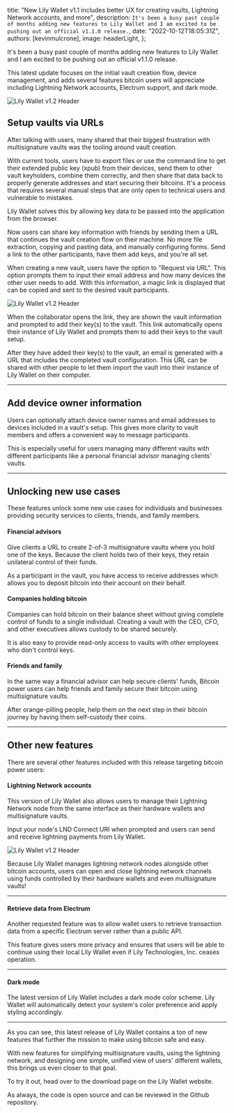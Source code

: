 






  title:
    "New Lily Wallet v1.1 includes better UX for creating vaults, Lightning Network accounts, and more",
  description: `It's been a busy past couple of months adding new features to Lily Wallet and I am excited to be pushing out an official v1.1.0 release.`,
  date: "2022-10-12T18:05:31Z",
  authors: [kevinmulcrone],
  image: headerLight,
};

It's been a busy past couple of months adding new features to Lily Wallet and I am excited to be pushing out an official v1.1.0 release.

This latest update focuses on the initial vault creation flow, device management, and adds several features bitcoin users will appreciate including Lightning Network accounts, Electrum support, and dark mode.

<div className="my-8">
  <img
    src={headerLight.src}
    alt="Lily Wallet v1.2 Header"
    className="rounded-2xl"
  />
</div>

## Setup vaults via URLs

After talking with users, many shared that their biggest frustration with multisignature vaults was the tooling around vault creation.

With current tools, users have to export files or use the command line to get their extended public key (xpub) from their devices, send them to other vault keyholders, combine them correctly, and then share that data back to properly generate addresses and start securing their bitcoins. It's a process that requires several manual steps that are only open to technical users and vulnerable to mistakes.

Lily Wallet solves this by allowing key data to be passed into the application from the browser.

Now users can share key information with friends by sending them a URL that continues the vault creation flow on their machine. No more file extraction, copying and pasting data, and manually configuring forms. Send a link to the other participants, have them add keys, and you're all set.

When creating a new vault, users have the option to "Request via URL". This option prompts them to input their email address and how many devices the other user needs to add. With this information, a magic link is displayed that can be copied and sent to the desired vault participants.

<div className="my-8">
  <img
    src={requestImage.src}
    alt="Lily Wallet v1.2 Header"
    className="rounded-2xl"
  />
</div>

When the collaborator opens the link, they are shown the vault information and prompted to add their key(s) to the vault. This link automatically opens their instance of Lily Wallet and prompts them to add their keys to the vault setup.

<BlogVaultSetupPrompt />

After they have added their key(s) to the vault, an email is generated with a URL that includes the completed vault configuration. This URL can be shared with other people to let them import the vault into their instance of Lily Wallet on their computer.

<hr class="dark:!border-slate-200 dark:!border-opacity-5" />

## Add device owner information

Users can optionally attach device owner names and email addresses to devices included in a vault's setup. This gives more clarity to vault members and offers a convenient way to message participants.

This is especially useful for users managing many different vaults with different participants like a personal financial advisor managing clients' vaults.

<hr class="dark:!border-slate-200 dark:!border-opacity-5" />

## Unlocking new use cases

These features unlock some new use cases for individuals and businesses providing security services to clients, friends, and family members.

#### Financial advisors

Give clients a URL to create 2-of-3 multisignature vaults where you hold one of the keys. Because the client holds two of their keys, they retain unilateral control of their funds.

As a participant in the vault, you have access to receive addresses which allows you to deposit bitcoin into their account on their behalf.

#### Companies holding bitcoin

Companies can hold bitcoin on their balance sheet without giving complete control of funds to a single individual. Creating a vault with the CEO, CFO, and other executives allows custody to be shared securely.

It is also easy to provide read-only access to vaults with other employees who don't control keys.

#### Friends and family

In the same way a financial advisor can help secure clients' funds, Bitcoin power users can help friends and family secure their bitcoin using multisignature vaults.

After orange-pilling people, help them on the next step in their bitcoin journey by having them self-custody their coins.

<hr class="dark:!border-slate-200 dark:!border-opacity-5" />

## Other new features

There are several other features included with this release targeting bitcoin power users:

#### Lightning Network accounts

This version of Lily Wallet also allows users to manage their Lightning Network node from the same interface as their hardware wallets and multisignature vaults.

Input your node's LND Connect URI when prompted and users can send and receive lightning payments from Lily Wallet.

<div className="my-8">
  <img
    src={lightningOpenLight.src}
    alt="Lily Wallet v1.2 Header"
    className="rounded-2xl"
  />
</div>

Because Lily Wallet manages lightning network nodes alongside other bitcoin accounts, users can open and close lightning network channels using funds controlled by their hardware wallets and even multisignature vaults!

<hr class="dark:!border-slate-200 dark:!border-opacity-5" />

#### Retrieve data from Electrum

Another requested feature was to allow wallet users to retrieve transaction data from a specific Electrum server rather than a public API.

This feature gives users more privacy and ensures that users will be able to continue using their local Lily Wallet even if Lily Technologies, Inc. ceases operation.

<hr class="dark:!border-slate-200 dark:!border-opacity-5" />

#### Dark mode

The latest version of Lily Wallet includes a dark mode color scheme. Lily Wallet will automatically detect your system's color preference and apply styling accordingly.

<hr class="dark:!border-slate-200 dark:!border-opacity-5" />

As you can see, this latest release of Lily Wallet contains a ton of new features that further the mission to make using bitcoin safe and easy.

With new features for simplifying multisignature vaults, using the lightning network, and designing one simple, unified view of users' different wallets, this brings us even closer to that goal.

To try it out, head over to the download page on the Lily Wallet website.

As always, the code is open source and can be reviewed in the Github repository.
